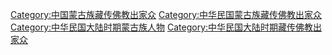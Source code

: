 [[Category:中国蒙古族藏传佛教出家众|Category:中国蒙古族藏传佛教出家众]]
[[Category:中华民国蒙古族藏传佛教出家众|Category:中华民国蒙古族藏传佛教出家众]]
[[Category:中华民国大陆时期蒙古族人物|Category:中华民国大陆时期蒙古族人物]]
[[Category:中华民国大陆时期藏传佛教出家众|Category:中华民国大陆时期藏传佛教出家众]]